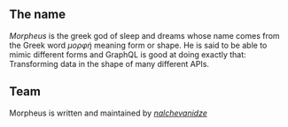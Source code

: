 
<SEO title="About" />

## The name

_Morpheus_ is the greek god of sleep and dreams whose name comes from the Greek word _μορφή_ meaning form or shape.
He is said to be able to mimic different forms and GraphQL is good at doing exactly that: Transforming data in the shape
of many different APIs.

## Team

Morpheus is written and maintained by [_nalchevanidze_](https://github.com/nalchevanidze)
